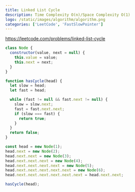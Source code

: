 ```yaml
---
title: Linked List Cycle
description: Time Complexity O(n)/Space Complexity O(1)
logo: /static/images/algorithm/algorithm.png
categories: ['LeetCode', 'FastSlowPointer']
---
```


https://leetcode.com/problems/linked-list-cycle

```js
class Node {
  constructor(value, next = null) {
    this.value = value;
    this.next = next;
  }
}

function hasCycle(head) {
  let slow = head;
  let fast = head;

  while (fast != null && fast.next != null) {
    slow = slow.next;
    fast = fast.next.next;
    if (slow === fast) {
      return true;
    }
  }
  return false;
}

const head = new Node(1);
head.next = new Node(2);
head.next.next = new Node(3);
head.next.next.next = new Node(4);
head.next.next.next.next = new Node(5);
head.next.next.next.next.next = new Node(6);
head.next.next.next.next.next.next = head.next.next;

hasCycle(head);
```
